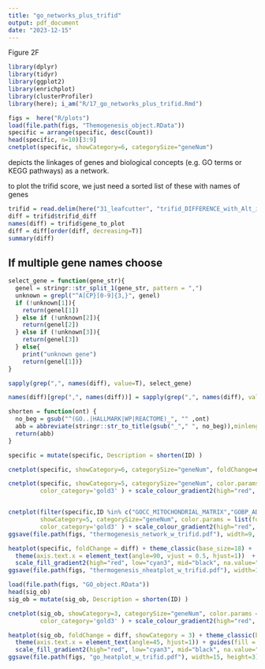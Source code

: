 ```yaml
---
title: "go_networks_plus_trifid"
output: pdf_document
date: "2023-12-15"
---
```

Figure 2F

```r
library(dplyr)
library(tidyr)
library(ggplot2)
library(enrichplot)
library(clusterProfiler)
library(here); i_am("R/17_go_networks_plus_trifid.Rmd")
```


```r
figs =  here("R/plots")
load(file.path(figs, "Themogenesis_object.RData"))
specific = arrange(specific, desc(Count))
head(specific, n=10)[3:9]
cnetplot(specific, showCategory=6, categorySize="geneNum")
```
depicts the linkages of genes and biological concepts (e.g. GO terms or KEGG pathways) as a network. 

to plot the trifid score, we just need a sorted list of these with names of genes

```r
trifid = read.delim(here("31_leafcutter", "trifid_DIFFERENCE_with_Alt_introns.tsv"))
diff = trifid$trifid_diff
names(diff) = trifid$gene_to_plot
diff = diff[order(diff, decreasing=T)]
summary(diff)
```

## If multiple gene names choose

```r
select_gene = function(gene_str){
  genel = stringr::str_split_1(gene_str, pattern = ",")
  unknown = grepl("^A[CP}[0-9]{3,}", genel)
  if (!unknown[1]){
    return(genel[1])
  } else if (!unknown[2]){
    return(genel[2])
  } else if (!unknown[3]){
    return(genel[3])
  } else{
    print("unknown gene")
    return(genel[1])}
}

sapply(grep(",", names(diff), value=T), select_gene)

names(diff)[grep(",", names(diff))] = sapply(grep(",", names(diff), value=T), select_gene, USE.NAMES=F)
```



```r
shorten = function(ont) {
  no_beg = gsub("^(GO..|HALLMARK|WP|REACTOME)_", "" ,ont)
  abb = abbreviate(stringr::str_to_title(gsub("_"," ", no_beg)),minlength=40, dot=T, named = F)
  return(abb)
}

specific = mutate(specific, Description = shorten(ID) )

cnetplot(specific, showCategory=6, categorySize="geneNum", foldChange=diff)

cnetplot(specific, showCategory=5, categorySize="geneNum", color.params = list(foldChange = diff),
         color_category='gold3' ) + scale_colour_gradient2(high="red", low="cyan3", mid="black", na.value="grey", name="TRIFID_diff")


cnetplot(filter(specific,ID %in% c("GOCC_MITOCHONDRIAL_MATRIX","GOBP_ADAPTIVE_THERMOGENESIS","HALLMARK_FATTY_ACID_METABOLISM")),
         showCategory=5, categorySize="geneNum", color.params = list(foldChange = diff),
         color_category='gold3' ) + scale_colour_gradient2(high="red", low="cyan3", mid="black", na.value="grey", name="TRIFID_diff")
ggsave(file.path(figs, "thermogenesis_network_w_trifid.pdf"), width=9, height=7)
```

```r
heatplot(specific, foldChange = diff) + theme_classic(base_size=18) + 
  theme(axis.text.x = element_text(angle=90, vjust = 0.5, hjust=1))  + 
  scale_fill_gradient2(high="red", low="cyan3", mid="black", na.value="grey", name="TRIFID_diff")
ggsave(file.path(figs, "thermogenesis_nheatplot_w_trifid.pdf"), width=15, height=4)
```

```r
load(file.path(figs, "GO_object.RData"))
head(sig_ob)
sig_ob = mutate(sig_ob, Description = shorten(ID) )

cnetplot(sig_ob, showCategory=3, categorySize="geneNum", color.params = list(foldChange = diff),
         color_category='gold3' ) + scale_colour_gradient2(high="red", low="cyan3", mid="black", na.value="grey", name="TRIFID_diff")
```

```r
heatplot(sig_ob, foldChange = diff, showCategory = 3) + theme_classic(base_size=18) + 
  theme(axis.text.x = element_text(angle=45, hjust=1)) + guides(fill = guide_colourbar(reverse=F)) + 
  scale_fill_gradient2(high="red", low="cyan3", mid="black", na.value="grey", name="TRIFID_diff")
ggsave(file.path(figs, "go_heatplot_w_trifid.pdf"), width=15, height=3)
```


